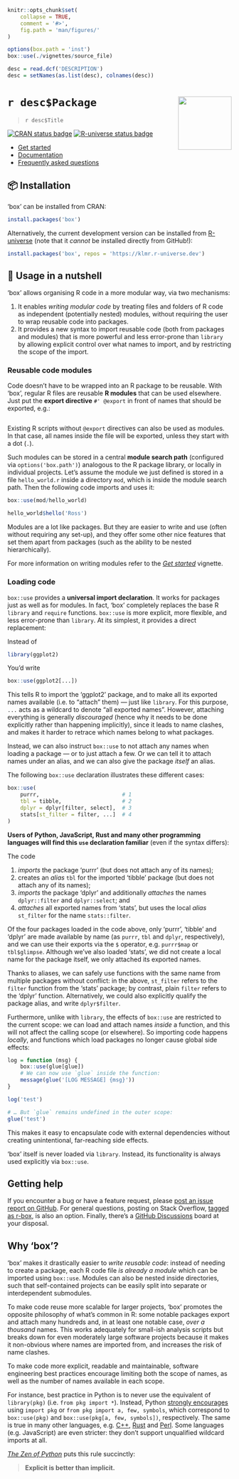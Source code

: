 <!-- README.md is generated from README.rmd. Please edit that file instead! -->

```r
knitr::opts_chunk$set(
    collapse = TRUE,
    comment = '#>',
    fig.path = 'man/figures/'
)

options(box.path = 'inst')
box::use(./vignettes/source_file)

desc = read.dcf('DESCRIPTION')
desc = setNames(as.list(desc), colnames(desc))
```

# `r desc$Package` <img src="man/figures/logo.png" align="right" alt="" width="120"/>

> `r desc$Title`


[![CRAN status badge](https://www.r-pkg.org/badges/version/box)][CRAN]
[![R-universe status badge](https://klmr.r-universe.dev/badges/box)][R-universe]

<div id='tldr'>

* [Get started][]
* [Documentation][]
* [Frequently asked questions][FAQ]

</div>

## 📦 Installation

‘box’ can be installed from CRAN:

```r
install.packages('box')
```

Alternatively, the current development version can be installed from [R-universe][] (note that it *cannot* be installed directly from GitHub!):

```r
install.packages('box', repos = 'https://klmr.r-universe.dev')
```

## 🥜 Usage in a nutshell

‘box’ allows organising R code in a more modular way, via two mechanisms:

1. It enables *writing modular code* by treating files and folders of R code as independent (potentially nested) modules, without requiring the user to wrap reusable code into packages.
2. It provides a new syntax to import reusable code (both from packages and modules) that is more powerful and less error-prone than `library` by allowing explicit control over what names to import, and by restricting the scope of the import.

### Reusable code modules

Code doesn’t have to be wrapped into an R package to be reusable. With ‘box’, regular R files are reusable **R modules** that can be used elsewhere. Just put the **export directive** `#' @export` in front of names that should be exported, e.g.:

```r
```

Existing R scripts without `@export` directives can also be used as modules. In that case, all names inside the file will be exported, unless they start with a dot (`.`).

Such modules can be stored in a central **module search path** (configured via `options('box.path')`) analogous to the R package library, or locally in individual projects. Let’s assume the module we just defined is stored in a file `hello_world.r` inside a directory `mod`, which is inside the module search path. Then the following code imports and uses it:

```r
box::use(mod/hello_world)

hello_world$hello('Ross')
```

Modules are a lot like packages. But they are easier to write and use (often without requiring any set-up), and they offer some other nice features that set them apart from packages (such as the ability to be nested hierarchically).

For more information on writing modules refer to the *[Get started][]* vignette.

### Loading code

`box::use` provides a **universal import declaration**. It works for packages just as well as for modules. In fact, ‘box’ completely replaces the base R `library` and `require` functions. `box::use` is more explicit, more flexible, and less error-prone than `library`. At its simplest, it provides a direct replacement:

Instead of

```r
library(ggplot2)
```

You’d write

```r
box::use(ggplot2[...])
```

This tells R to import the ‘ggplot2’ package, and to make all its exported names available (i.e. to “attach” them) — just like `library`. For this purpose, `...` acts as a wildcard to denote “all exported names”. However, attaching everything is generally *discouraged* (hence why it needs to be done explicitly rather than happening implicitly), since it leads to name clashes, and makes it harder to retrace which names belong to what packages.

Instead, we can also instruct `box::use` to not attach any names when loading a package — or to just attach a few. Or we can tell it to attach names under an alias, and we can also give the package *itself* an alias.

The following `box::use` declaration illustrates these different cases:

```r
box::use(
    purrr,                          # 1
    tbl = tibble,                   # 2
    dplyr = dplyr[filter, select],  # 3
    stats[st_filter = filter, ...]  # 4
)
```

**Users of Python, JavaScript, Rust and many other programming languages will find this `use` declaration familiar** (even if the syntax differs):

The code

1. *imports* the package ‘purrr’ (but does not attach any of its names);
2. creates an *alias* `tbl` for the imported ‘tibble’ package (but does not attach any of its names);
3. *imports* the package ‘dplyr’ and additionally *attaches* the names `dplyr::filter` and `dplyr::select`; and
4. *attaches* all exported names from ‘stats’, but uses the local *alias* `st_filter` for the name `stats::filter`.

Of the four packages loaded in the code above, only ‘purrr’, ‘tibble’ and ‘dplyr’ are made available by name (as `purrr`, `tbl` and `dplyr`, respectively), and we can use their exports via the `$` operator, e.g. `purrr$map` or `tbl$glimpse`. Although we’ve also loaded ‘stats’, we did not create a local name for the package itself, we only attached its exported names.

Thanks to aliases, we can safely use functions with the same name from multiple packages without conflict: in the above, `st_filter` refers to the `filter` function from the ‘stats’ package; by contrast, plain `filter` refers to the ‘dplyr’ function. Alternatively, we could also explicitly qualify the package alias, and write `dplyr$filter`.

Furthermore, unlike with `library`, the effects of `box::use` are restricted to the current scope: we can load and attach names *inside* a function, and this will not affect the calling scope (or elsewhere). So importing code happens *locally*, and functions which load packages no longer cause global side effects:

```r
log = function (msg) {
    box::use(glue[glue])
    # We can now use `glue` inside the function:
    message(glue('[LOG MESSAGE] {msg}'))
}

log('test')

# … But `glue` remains undefined in the outer scope:
glue('test')
```

This makes it easy to encapsulate code with external dependencies without creating unintentional, far-reaching side effects.

‘box’ itself is never loaded via `library`. Instead, its functionality is always used explicitly via `box::use`.

## Getting help

If you encounter a bug or have a feature request, please [post an issue report on GitHub][new-issue]. For general questions, posting on Stack Overflow, [tagged as <span class="so-tag">r-box</span>][so:r-box], is also an option. Finally, there’s a [GitHub Discussions][] board at your disposal.

## Why ‘box’?

‘box’ makes it drastically easier to *write reusable code*: instead of needing to create a package, each R code file *is already a module* which can be imported using `box::use`. Modules can also be nested inside directories, such that self-contained projects can be easily split into separate or interdependent submodules.

To make code reuse more scalable for larger projects, ‘box’ promotes the opposite philosophy of what’s common in R: some notable packages export and attach many hundreds and, in at least one notable case, *over a thousand* names. This works adequately for small-ish analysis scripts but breaks down for even moderately large software projects because it makes it non-obvious where names are imported from, and increases the risk of name clashes.

To make code more explicit, readable and maintainable, software engineering best practices encourage limiting both the scope of names, as well as the number of names available in each scope.

For instance, best practice in Python is to never use the equivalent of `library(pkg)` (i.e. `from pkg import *`). Instead, Python [strongly encourages][pep8] using `import pkg` or `from pkg import a, few, symbols`, which correspond to `box::use(pkg)` and `box::use(pkg[a, few, symbols])`, respectively. The same is true in many other languages, e.g. [C++][], [Rust][] and [Perl][]. Some languages (e.g. JavaScript) are even stricter: they don’t support unqualified wildcard imports at all.

[*The Zen of Python*][pep20] puts this rule succinctly:

> **Explicit is better than implicit.**

[CRAN]: https://cran.r-project.org/package=box
[R-universe]: https://klmr.r-universe.dev/
[roxygen2]: https://roxygen2.r-lib.org/
[pep8]: https://www.python.org/dev/peps/pep-0008/#imports
[Get started]: https://klmr.me/box/articles/box.html
[Documentation]: https://klmr.me/box/reference/index.html
[FAQ]: https://klmr.me/box/articles/faq.html
[new-issue]: https://github.com/klmr/box/issues/new/choose
[so:r-box]: https://stackoverflow.com/questions/tagged/r-box?tab=Newest
[GitHub Discussions]: https://github.com/klmr/box/discussions
[C++]: https://isocpp.github.io/CppCoreGuidelines/CppCoreGuidelines#Rs-using
[Rust]: https://doc.rust-lang.org/book/ch07-04-bringing-paths-into-scope-with-the-use-keyword.html#the-glob-operator
[Perl]: https://perldoc.perl.org/Exporter#Selecting-What-to-Export
[pep20]: https://www.python.org/dev/peps/pep-0020/
